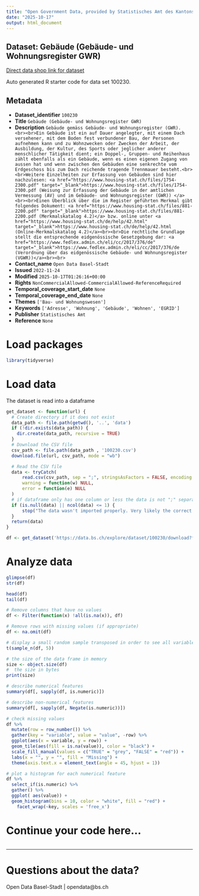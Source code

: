 ```yaml
---
title: "Open Government Data, provided by Statistisches Amt des Kantons Basel-Stadt - DCC Data Competence Center"
date: "2025-10-17"
output: html_document
---
```


## Dataset: Gebäude (Gebäude- und Wohnungsregister GWR)

[Direct data shop link for dataset](https://data.bs.ch/explore/dataset/100230)

Auto generated R starter code for data set 100230.

## Metadata

- **Dataset_identifier** `100230`
- **Title** `Gebäude (Gebäude- und Wohnungsregister GWR)`
- **Description** `Gebäude gemäss Gebäude- und Wohnungsregister (GWR). <br><br>Ein Gebäude ist ein auf Dauer angelegter, mit einem Dach versehener, mit dem Boden fest verbundener Bau, der Personen aufnehmen kann und zu Wohnzwecken oder Zwecken der Arbeit, der Ausbildung, der Kultur, des Sports oder jeglicher anderer menschlicher Tätigkeit dient; ein Doppel-, Gruppen- und Reihenhaus zählt ebenfalls als ein Gebäude, wenn es einen eigenen Zugang von aussen hat und wenn zwischen den Gebäuden eine senkrechte vom Erdgeschoss bis zum Dach reichende tragende Trennmauer besteht.<br><br>Weitere Einzelheiten zur Erfassung von Gebäuden sind hier nachzulesen: <a href="https://www.housing-stat.ch/files/1754-2300.pdf" target="_blank">https://www.housing-stat.ch/files/1754-2300.pdf (Weisung zur Erfassung der Gebäude in der amtlichen Vermessung (AV) und im Gebäude- und Wohnungsregister (GWR)) </a><br><br>Einen Überblick über die im Register geführten Merkmal gibt folgendes Dokument: <a href="https://www.housing-stat.ch/files/881-2200.pdf" target="_blank">https://www.housing-stat.ch/files/881-2200.pdf (Merkmalskatalog 4.2)</a> bzw. online unter <a href="https://www.housing-stat.ch/de/help/42.html" target="_blank">https://www.housing-stat.ch/de/help/42.html (Online-Merkmalskatalog 4.2)</a><br><br>Die rechtliche Grundlage stellt die entsprechende eidgenössische Gesetzgebung dar: <a href="https://www.fedlex.admin.ch/eli/cc/2017/376/de" target="_blank">https://www.fedlex.admin.ch/eli/cc/2017/376/de (Verordnung über das eidgenössische Gebäude- und Wohnungsregister (VGWR))</a><br><br>`
- **Contact_name** `Open Data Basel-Stadt`
- **Issued** `2022-11-24`
- **Modified** `2025-10-17T01:26:16+00:00`
- **Rights** `NonCommercialAllowed-CommercialAllowed-ReferenceRequired`
- **Temporal_coverage_start_date** `None`
- **Temporal_coverage_end_date** `None`
- **Themes** `['Bau- und Wohnungswesen']`
- **Keywords** `['Adresse', 'Wohnung', 'Gebäude', 'Wohnen', 'EGRID']`
- **Publisher** `Statistisches Amt`
- **Reference** `None`


# Load packages

```r

library(tidyverse)
```

# Load data

The dataset is read into a dataframe

```r
get_dataset <- function(url) {
  # Create directory if it does not exist
  data_path <- file.path(getwd(), '..', 'data')
  if (!dir.exists(data_path)) {
    dir.create(data_path, recursive = TRUE)
  }
  # Download the CSV file
  csv_path <- file.path(data_path , '100230.csv')
  download.file(url, csv_path, mode = "wb")

  # Read the CSV file
  data <- tryCatch(
      read.csv(csv_path, sep = ";", stringsAsFactors = FALSE, encoding = "UTF-8"),
      warning = function(w) NULL,
      error = function(e) NULL
  )
  # if dataframe only has one column or less the data is not ";" separated
  if (is.null(data) || ncol(data) <= 1) {
      stop("The data wasn't imported properly. Very likely the correct separator couldn't be found.\nPlease check the dataset manually and adjust the code.")
  }
  return(data)
}
```

```r

df <- get_dataset('https://data.bs.ch/explore/dataset/100230/download?format=csv&timezone=Europe%2FZurich')

```

# Analyze data

```r

glimpse(df)
str(df)

head(df)
tail(df)

```

```r
# Remove columns that have no values
df <- Filter(function(x) !all(is.na(x)), df)

# Remove rows with missing values (if appropriate)
df <- na.omit(df)
```

```r
# display a small random sample transposed in order to see all variables
t(sample_n(df, 5))
```

```r
# the size of the data frame in memory
size <- object.size(df)
#  the size in bytes
print(size)
```

```r
# describe numerical features
summary(df[, sapply(df, is.numeric)])
```

```r
# describe non-numerical features
summary(df[, sapply(df, Negate(is.numeric))])
```

```r
# check missing values
df %>%
  mutate(row = row_number()) %>%
  gather(key = "variable", value = "value", -row) %>%
  ggplot(aes(x = variable, y = row)) +
  geom_tile(aes(fill = is.na(value)), color = "black") +
  scale_fill_manual(values = c("TRUE" = "grey", "FALSE" = "red")) +
  labs(x = "", y = "", fill = "Missing") +
  theme(axis.text.x = element_text(angle = 45, hjust = 1))
```

```r
# plot a histogram for each numerical feature
df %>%
  select_if(is.numeric) %>%
  gather() %>%
  ggplot( aes(value)) +
  geom_histogram(bins = 10, color = "white", fill = "red") +
    facet_wrap(~key, scales = 'free_x')
```

# Continue your code here...

```r

```
------------------------------------------------------------------------

# Questions about the data?

Open Data Basel-Stadt | opendata@bs.ch
